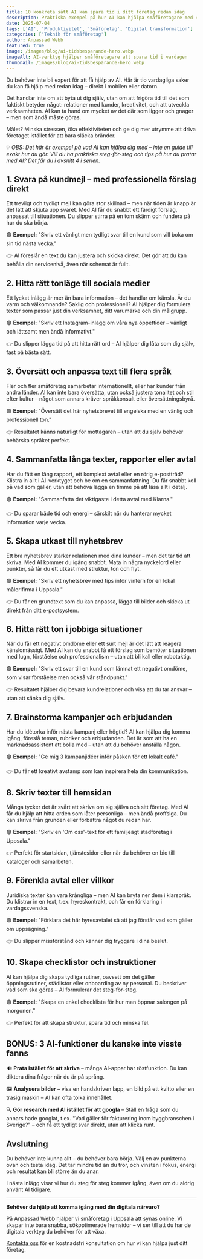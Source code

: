 ```yaml
---
title: 10 konkreta sätt AI kan spara tid i ditt företag redan idag
description: Praktiska exempel på hur AI kan hjälpa småföretagare med vardagliga uppgifter – från kundmejl till sociala medier. Ingen teknisk kunskap krävs.
date: 2025-07-04
tags: ['AI', 'Produktivitet', 'Småföretag', 'Digital transformation']
categories: ['Teknik för småföretag']
author: Anpassad Webb
featured: true
image: /images/blog/ai-tidsbesparande-hero.webp
imageAlt: AI-verktyg hjälper småföretagare att spara tid i vardagen
thumbnail: /images/blog/ai-tidsbesparande-hero.webp
---
```



Du behöver inte bli expert för att få hjälp av AI. Här är tio vardagliga saker du kan få hjälp med redan idag – direkt i mobilen eller datorn.

Det handlar inte om att byta ut dig själv, utan om att frigöra tid till det som faktiskt betyder något: relationer med kunder, kreativitet, och att utveckla verksamheten. AI kan ta hand om mycket av det där som ligger och gnager – men som ändå måste göras.

Målet? Minska stressen, öka effektiviteten och ge dig mer utrymme att driva företaget istället för att bara släcka bränder.

💡 _OBS: Det här är exempel på vad AI kan hjälpa dig med – inte en guide till exakt hur du gör. Vill du ha praktiska steg-för-steg och tips på hur du pratar med AI? Det får du i avsnitt 4 i serien._

## 1. Svara på kundmejl – med professionella förslag direkt

Ett trevligt och tydligt mejl kan göra stor skillnad – men när tiden är knapp är det lätt att skjuta upp svaret. Med AI får du snabbt ett färdigt förslag, anpassat till situationen. Du slipper stirra på en tom skärm och fundera på hur du ska börja.

🟢 **Exempel:**
"Skriv ett vänligt men tydligt svar till en kund som vill boka om sin tid nästa vecka."

👉 AI föreslår en text du kan justera och skicka direkt. Det gör att du kan behålla din servicenivå, även när schemat är fullt.

## 2. Hitta rätt tonläge till sociala medier

Ett lyckat inlägg är mer än bara information – det handlar om känsla. Är du varm och välkomnande? Saklig och professionell? AI hjälper dig formulera texter som passar just din verksamhet, ditt varumärke och din målgrupp.

🟢 **Exempel:**
"Skriv ett Instagram-inlägg om våra nya öppettider – vänligt och lättsamt men ändå informativt."

👉 Du slipper lägga tid på att hitta rätt ord – AI hjälper dig låta som dig själv, fast på bästa sätt.

## 3. Översätt och anpassa text till flera språk

Fler och fler småföretag samarbetar internationellt, eller har kunder från andra länder. AI kan inte bara översätta, utan också justera tonalitet och stil efter kultur – något som annars kräver språkkonsult eller översättningsbyrå.

🟢 **Exempel:**
"Översätt det här nyhetsbrevet till engelska med en vänlig och professionell ton."

👉 Resultatet känns naturligt för mottagaren – utan att du själv behöver behärska språket perfekt.

## 4. Sammanfatta långa texter, rapporter eller avtal

Har du fått en lång rapport, ett komplext avtal eller en rörig e-posttråd? Klistra in allt i AI-verktyget och be om en sammanfattning. Du får snabbt koll på vad som gäller, utan att behöva lägga en timme på att läsa allt i detalj.

🟢 **Exempel:**
"Sammanfatta det viktigaste i detta avtal med Klarna."

👉 Du sparar både tid och energi – särskilt när du hanterar mycket information varje vecka.

## 5. Skapa utkast till nyhetsbrev

Ett bra nyhetsbrev stärker relationen med dina kunder – men det tar tid att skriva. Med AI kommer du igång snabbt. Mata in några nyckelord eller punkter, så får du ett utkast med struktur, ton och flyt.

🟢 **Exempel:**
"Skriv ett nyhetsbrev med tips inför vintern för en lokal målerifirma i Uppsala."

👉 Du får en grundtext som du kan anpassa, lägga till bilder och skicka ut direkt från ditt e-postsystem.

## 6. Hitta rätt ton i jobbiga situationer

När du får ett negativt omdöme eller ett surt mejl är det lätt att reagera känslomässigt. Med AI kan du snabbt få ett förslag som bemöter situationen med lugn, förståelse och professionalism – utan att bli kall eller robotaktig.

🟢 **Exempel:**
"Skriv ett svar till en kund som lämnat ett negativt omdöme, som visar förståelse men också vår ståndpunkt."

👉 Resultatet hjälper dig bevara kundrelationer och visa att du tar ansvar – utan att sänka dig själv.

## 7. Brainstorma kampanjer och erbjudanden

Har du idétorka inför nästa kampanj eller högtid? AI kan hjälpa dig komma igång, föreslå teman, rubriker och erbjudanden. Det är som att ha en marknadsassistent att bolla med – utan att du behöver anställa någon.

🟢 **Exempel:**
"Ge mig 3 kampanjidéer inför påsken för ett lokalt café."

👉 Du får ett kreativt avstamp som kan inspirera hela din kommunikation.

## 8. Skriv texter till hemsidan

Många tycker det är svårt att skriva om sig själva och sitt företag. Med AI får du hjälp att hitta orden som låter personliga – men ändå proffsiga. Du kan skriva från grunden eller förbättra något du redan har.

🟢 **Exempel:**
"Skriv en 'Om oss'-text för ett familjeägt städföretag i Uppsala."

👉 Perfekt för startsidan, tjänstesidor eller när du behöver en bio till kataloger och samarbeten.

## 9. Förenkla avtal eller villkor

Juridiska texter kan vara krångliga – men AI kan bryta ner dem i klarspråk. Du klistrar in en text, t.ex. hyreskontrakt, och får en förklaring i vardagssvenska.

🟢 **Exempel:**
"Förklara det här hyresavtalet så att jag förstår vad som gäller om uppsägning."

👉 Du slipper missförstånd och känner dig tryggare i dina beslut.

## 10. Skapa checklistor och instruktioner

AI kan hjälpa dig skapa tydliga rutiner, oavsett om det gäller öppningsrutiner, städlistor eller onboarding av ny personal. Du beskriver vad som ska göras – AI formulerar det steg-för-steg.

🟢 **Exempel:**
"Skapa en enkel checklista för hur man öppnar salongen på morgonen."

👉 Perfekt för att skapa struktur, spara tid och minska fel.

## BONUS: 3 AI-funktioner du kanske inte visste fanns

🔊 **Prata istället för att skriva** – många AI-appar har röstfunktion. Du kan diktera dina frågor när du är på språng.

🖼️ **Analysera bilder** – visa en handskriven lapp, en bild på ett kvitto eller en trasig maskin – AI kan ofta tolka innehållet.

🔍 **Gör research med AI istället för att googla** – Ställ en fråga som du annars hade googlat, t.ex. "Vad gäller för fakturering inom byggbranschen i Sverige?" – och få ett tydligt svar direkt, utan att klicka runt.

## Avslutning

Du behöver inte kunna allt – du behöver bara börja. Välj en av punkterna ovan och testa idag. Det tar mindre tid än du tror, och vinsten i fokus, energi och resultat kan bli större än du anar.

I nästa inlägg visar vi hur du steg för steg kommer igång, även om du aldrig använt AI tidigare.

---

**Behöver du hjälp att komma igång med din digitala närvaro?**

På Anpassad Webb hjälper vi småföretag i Uppsala att synas online. Vi skapar inte bara snabba, sökoptimerade hemsidor – vi ser till att du har de digitala verktyg du behöver för att växa.

[Kontakta oss](/kontakt) för en kostnadsfri konsultation om hur vi kan hjälpa just ditt företag.

